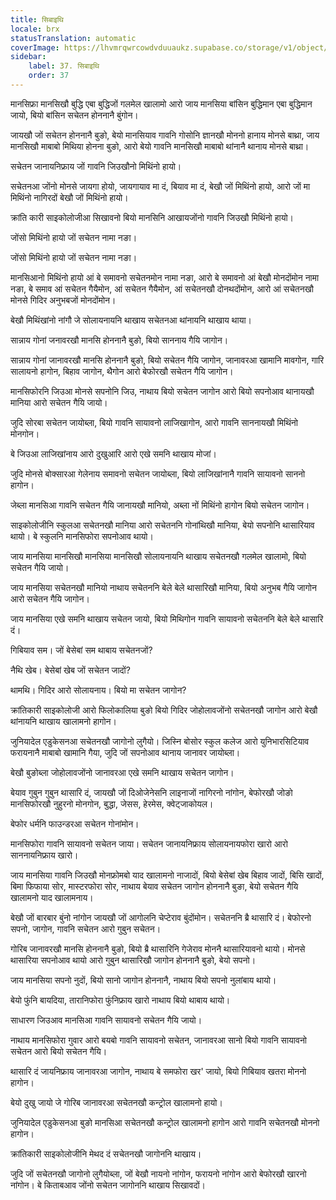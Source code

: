 ```yaml
---
title: सिबाइथि
locale: brx
statusTranslation: automatic
coverImage: https://lhvmrqwrcowdvduuaukz.supabase.co/storage/v1/object/public/strapi-uploads/small_cover-educacion-fundamental.webp-2d51a7828a2b1309555be27f7e2a61a0.webp
sidebar:
    label: 37. सिबाइथि
    order: 37
---
```

मानसिफ्रा मानसिखौ बुद्धि एबा बुद्धिजों गलमेल खालामो आरो जाय मानसिया बांसिन बुद्धिमान एबा बुद्धिमान जायो, बियो बांसिन सचेतन होननानै बुंगोन।

जायखौ जों सचेतन होननानै बुङो, बेयो मानसियाव गावनि गोसोनि ज्ञानखौ मोननो हानाय मोनसे बाथ्रा, जाय मानसिखौ माबाबो मिथिया होनना बुङो, आरो बेयो गावनि मानसिखौ माबाबो थांनानै थानाय मोनसे बाथ्रा।

सचेतन जानायनिफ्राय जों गावनि जिउखौनो मिथिंनो हायो।

सचेतनआ जोंनो मोनसे जायगा होयो, जायगायाव मा दं, बियाव मा दं, बेखौ जों मिथिंनो हायो, आरो जों मा मिथिंनो नागिरदों बेखौ जों मिथिंनो हायो।

क्रांति कारी साइकोलोजीआ सिखावनो बियो मानसिनि आखायजोंनो गावनि जिउखौ मिथिंनो हायो।

जोंसो मिथिंनो हायो जों सचेतन नामा नङा।

जोंसो मिथिंनो हायो जों सचेतन नामा नङा।

मानसिआनो मिथिंनो हायो आं बे समावनो सचेतनमोन नामा नङा, आरो बे समावनो आं बेखौ मोनदोंमोन नामा नङा, बे समाव आं सचेतन गैयैमोन, आं सचेतन गैयैमोन, आं सचेतनखौ दोनथदोंमोन, आरो आं सचेतनखौ मोनसे गिदिर अनुभबजों मोनदोंमोन।

बेखौ मिथिंखांनो नांगौ जे सोलायनायनि थाखाय सचेतनआ थांनायनि थाखाय थाया।

सान्नाय गोनां जनावरखौ मानसि होननानै बुङो, बियो साननाय गैयि जागोन।

सान्नाय गोनां जानावरखौ मानसि होननानै बुङो, बियो सचेतन गैयि जागोन, जानावरआ खामानि मावगोन, गारि सालायनो हागोन, बिहाव जागोन, थैगोन आरो बेफोरखौ सचेतन गैयि जागोन।

मानसिफोरनि जिउआ मोनसे सपनोनि जिउ, नाथाय बियो सचेतन जागोन आरो बियो सपनोआव थानायखौ मानिया आरो सचेतन गैयि जायो।

जुदि सोरबा सचेतन जायोब्ला, बियो गावनि सायावनो लाजिखागोन, आरो गावनि साननायखौ मिथिंनो मोनगोन।

बे जिउआ लाजिखांनाय आरो दुखुआरि आरो एखे समनि थाखाय मोजां।

जुदि मोनसे बोक्सारआ गेलेनाय समावनो सचेतन जायोब्ला, बियो लाजिखांनानै गावनि सायावनो साननो हागोन।

जेब्ला मानसिआ गावनि सचेतन गैयि जानायखौ मानियो, अब्ला नों मिथिंनो हागोन बियो सचेतन जागोन।

साइकोलोजीनि स्कुलआ सचेतनखौ मानिया आरो सचेतननि गोनांथिखौ मानिया, बेयो सपनोनि थासारियाव थायो। बे स्कुलनि मानसिफोरा सपनोआव थायो।

जाय मानसिया मानसिखौ मानसिया मानसिखौ सोलायनायनि थाखाय सचेतनखौ गलमेल खालामो, बियो सचेतन गैयि जायो।

जाय मानसिया सचेतनखौ मानियो नाथाय सचेतननि बेले बेले थासारिखौ मानिया, बियो अनुभब गैयि जागोन आरो सचेतन गैयि जागोन।

जाय मानसिया एखे समनि थाखाय सचेतन जायो, बियो मिथिगोन गावनि सायावनो सचेतननि बेले बेले थासारि दं।

 गिबियाव सम। जों बेसेबां सम थाबाय सचेतनजों?

 नैथि खेब। बेसेबां खेब जों सचेतन जादों?

 थामथि। गिदिर आरो सोलायनाय। बियो मा सचेतन जागोन?

क्रांतिकारी साइकोलोजी आरो फिलोकालिया बुङो बियो गिदिर जोहोलावजोंनो सचेतनखौ जागोन आरो बेखौ थांनायनि थाखाय खालामनो हागोन।

जुनियादेल एडुकेसनआ सचेतनखौ जागोनो लुगैयो। जिस्नि बोसोर स्कुल कलेज आरो युनिभारसिटियाव फरायनानै माबाबो खामानि गैया, जुदि जों सपनोआव थानाय जानावर जायोब्ला।

बेखौ बुङोब्ला जोहोलावजोंनो जानावरआ एखे समनि थाखाय सचेतन जागोन।

बेयाव गुबुन गुबुन थासारि दं, जायखौ जों दिओजेनेसनि लाइनाजों नागिरनो नांगोन, बेफोरखौ जोङो मानसिफोरखौ नुहुरनो मोनगोन, बुद्धा, जेसस, हेरमेस, क्वेट्जाकोयल।

बेफोर धर्मनि फाउन्डरआ सचेतन गोनांमोन।

मानसिफोरा गावनि सायावनो सचेतन जाया। सचेतन जानायनिफ्राय सोलायनायफोरा खारो आरो साननायनिफ्राय खारो।

जाय मानसिया गावनि जिउखौ मोनफ्रोमबो याद खालामनो नाजादों, बियो बेसेबां खेब बिहाव जादों, बिसि खादों, बिमा फिफाया सोर, मास्टरफोरा सोर, नाथाय बेयाव सचेतन जागोन होननानै बुङा, बेयो सचेतन गैयि खालामनो याद खालामनाय।

बेखौ जों बारबार बुंनो नांगोन जायखौ जों आगोलनि चेप्टेराव बुंदोंमोन। सचेतननि ब्रै थासारि दं। बेफोरनो सपनो, जागोन, गावनि सचेतन आरो गुबुन सचेतन।

गोरिब जानावरखौ मानसि होननानै बुङो, बियो ब्रै थासारिनि गेजेराव मोननै थासारियावनो थायो। मोनसे थासारिया सपनोआव थायो आरो गुबुन थासारिखौ जागोन होननानै बुङो, बेयो सपनो।

जाय मानसिया सपनो नुदों, बियो सानो जागोन होननानै, नाथाय बियो सपनो नुलांबाय थायो।

बेयो फुंनि बायदिया, तारानिफोरा फुंनिफ्राय खारो नाथाय बियो थाबाय थायो।

साधारण जिउआव मानसिआ गावनि सायावनो सचेतन गैयि जायो।

नाथाय मानसिफोरा गुवार आरो बयबो गावनि सायावनो सचेतन, जानावरआ सानो बियो गावनि सायावनो सचेतन आरो बियो सचेतन गैयि।

थासारि दं जायनिफ्राय जानावरआ जागोन, नाथाय बे समफोरा खर' जायो, बियो गिबियाव खतरा मोननो हागोन।

बेयो दुखु जायो जे गोरिब जानावरआ सचेतनखौ कन्ट्रोल खालामनो हायो।

जुनियादेल एडुकेसनआ बुङो मानसिआ सचेतनखौ कन्ट्रोल खालामनो हागोन आरो गावनि सचेतनखौ मोननो हागोन।

क्रांतिकारी साइकोलोजीनि मेथद दं सचेतनखौ जागोननि थाखाय।

जुदि जों सचेतनखौ जागोनो लुगैयोब्ला, जों बेखौ नायनो नांगोन, फरायनो नांगोन आरो बेफोरखौ खारनो नांगोन। बे किताबआव जोंनो सचेतन जागोननि थाखाय सिखावदों।
